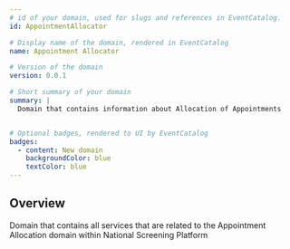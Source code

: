 ```yaml
---
# id of your domain, used for slugs and references in EventCatalog.
id: AppointmentAllocator

# Display name of the domain, rendered in EventCatalog
name: Appointment Allocator

# Version of the domain
version: 0.0.1

# Short summary of your domain
summary: |
  Domain that contains information about Allocation of Appointments


# Optional badges, rendered to UI by EventCatalog
badges:
  - content: New domain
    backgroundColor: blue
    textColor: blue
---
```


## Overview

Domain that contains all services that are related to the Appointment Allocation domain within National Screening Platform

<NodeGraph />
